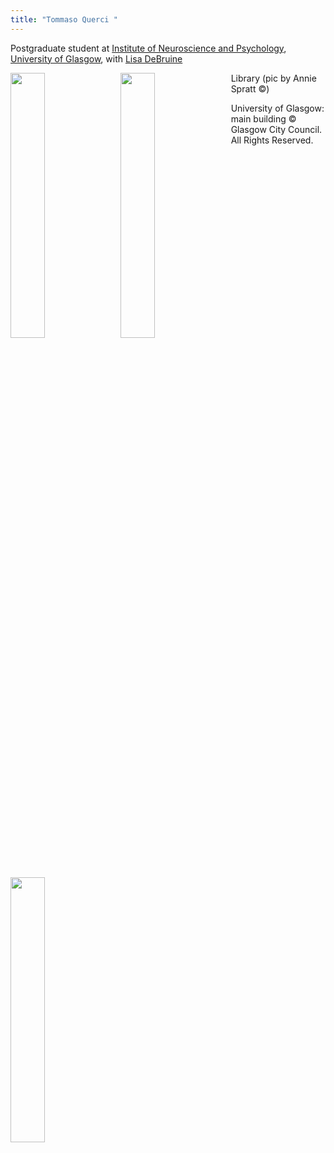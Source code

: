 ```yaml
---
title: "Tommaso Querci "
---
```

      

Postgraduate student at [Institute of Neuroscience and Psychology](http://www.gla.ac.uk/researchinstitutes/neurosciencepsychology/), [University of Glasgow](https://www.gla.ac.uk/), with [Lisa DeBruine](https://github.com/debruine)

[<img src="images/uofg1.jpg" 
  style="width: 33%; 
       float: left;
       padding-right: 10px;">](research.html)

[<img src="images/profG.jpg" 
  style="width: 33%; 
       float: left;
       padding-right: 10px;">](about.html) 
       
       
 [<img src="images/bookshelf_R.jpg" 
  style="width: 33%; 
       float: left;
       padding-right: 10px;">](bookshelf.html)
       
Library (pic by Annie Spratt ©)

University of Glasgow: main building © Glasgow City Council. All Rights Reserved.


